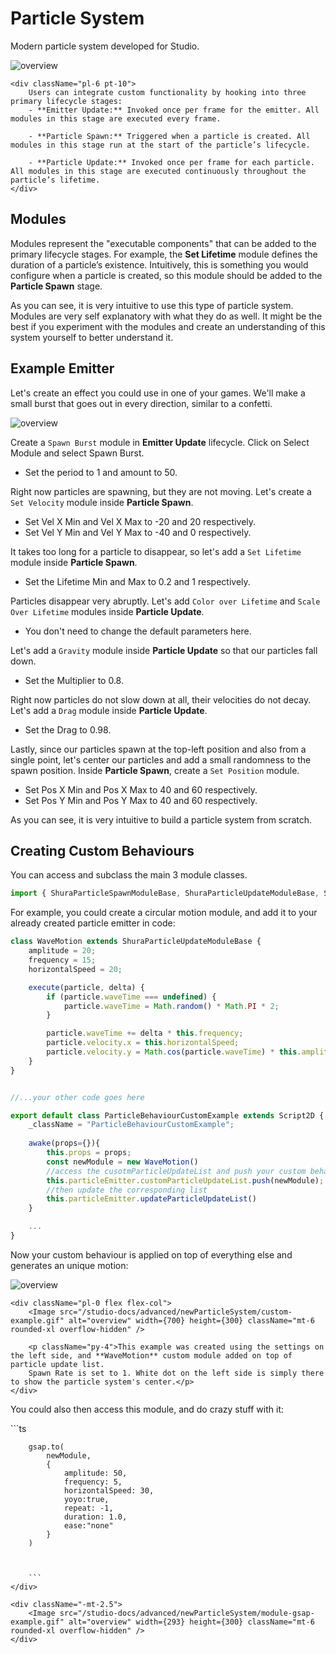 
# Particle System

Modern particle system developed for Studio.

<div className="flex flex-row">
    <Image src="/studio-docs/advanced/newParticleSystem/newParticleSystem.png" alt="overview" width={700} height={300} className="mt-6 rounded-xl overflow-hidden" />

    <div className="pl-6 pt-10">
        Users can integrate custom functionality by hooking into three primary lifecycle stages:
        - **Emitter Update:** Invoked once per frame for the emitter. All modules in this stage are executed every frame.

        - **Particle Spawn:** Triggered when a particle is created. All modules in this stage run at the start of the particle’s lifecycle.

        - **Particle Update:** Invoked once per frame for each particle. All modules in this stage are executed continuously throughout the particle’s lifetime.
    </div>
</div>

## Modules
Modules represent the "executable components" that can be added to the primary lifecycle stages. For example, the **Set Lifetime** module defines the duration of a particle’s existence. 
Intuitively, this is something you would configure when a particle is created, so this module should be added to the **Particle Spawn** stage.

As you can see, it is very intuitive to use this type of particle system. Modules are very self explanatory with what they do as well. It might be the
best if you experiment with the modules and create an understanding of this system yourself to better understand it. 

## Example Emitter

Let's create an effect you could use in one of your games. We'll make a small burst that goes out in every direction, similar to a confetti.

<Image src="/studio-docs/advanced/newParticleSystem/example-emitter-showcase.gif" alt="overview" width={300} height={300} className="mt-3 mb-4 ml-auto mr-auto rounded-xl overflow-hidden" />

Create a `Spawn Burst` module in **Emitter Update** lifecycle. Click on Select Module and select Spawn Burst.

- Set the period to 1 and amount to 50.

Right now particles are spawning, but they are not moving. Let's create a `Set Velocity` module inside **Particle Spawn**.

- Set Vel X Min and Vel X Max to -20 and 20 respectively.
- Set Vel Y Min and Vel Y Max to -40 and 0 respectively.

It takes too long for a particle to disappear, so let's add a `Set Lifetime` module inside **Particle Spawn**.

- Set the Lifetime Min and Max to 0.2 and 1 respectively.

Particles disappear very abruptly. Let's add `Color over Lifetime` and `Scale Over Lifetime` modules inside **Particle Update**.

- You don't need to change the default parameters here.

Let's add a `Gravity` module inside **Particle Update** so that our particles fall down.

- Set the Multiplier to 0.8.

Right now particles do not slow down at all, their velocities do not decay. Let's add a `Drag` module inside **Particle Update**.

- Set the Drag to 0.98. 

Lastly, since our particles spawn at the top-left position and also from a single point, let's center our particles
and add a small randomness to the spawn position. Inside **Particle Spawn**, create a `Set Position` module.

- Set Pos X Min and Pos X Max to 40 and 60 respectively.
- Set Pos Y Min and Pos Y Max to 40 and 60 respectively.

As you can see, it is very intuitive to build a particle system from scratch.

## Creating Custom Behaviours

You can access and subclass the main 3 module classes.

```ts
import { ShuraParticleSpawnModuleBase, ShuraParticleUpdateModuleBase, ShuraEmitterUpdateModuleBase } from "utils2D";
```

For example, you could create a circular motion module, and add it to your already created particle emitter in code:

```ts
class WaveMotion extends ShuraParticleUpdateModuleBase {
    amplitude = 20;
    frequency = 15;
    horizontalSpeed = 20;

    execute(particle, delta) {
        if (particle.waveTime === undefined) {
            particle.waveTime = Math.random() * Math.PI * 2; 
        }

        particle.waveTime += delta * this.frequency;
		particle.velocity.x = this.horizontalSpeed;
        particle.velocity.y = Math.cos(particle.waveTime) * this.amplitude;
    }
}


//...your other code goes here

export default class ParticleBehaviourCustomExample extends Script2D {
	_className = "ParticleBehaviourCustomExample";
	
	awake(props={}){
        this.props = props;
        const newModule = new WaveMotion()
        //access the cusotmParticleUpdateList and push your custom behaviour in there.
		this.particleEmitter.customParticleUpdateList.push(newModule);
        //then update the corresponding list
		this.particleEmitter.updateParticleUpdateList()
    }

    ...
}
```

Now your custom behaviour is applied on top of everything else and generates an unique motion:


<div className="grid grid-cols-2 grid-rows-1 gap-4">
    <Image src="/studio-docs/advanced/newParticleSystem/particle-motion-example.png" alt="overview" width={2000} height={300} className="mt-6 rounded-xl overflow-hidden w-full" />

    <div className="pl-0 flex flex-col">
        <Image src="/studio-docs/advanced/newParticleSystem/custom-example.gif" alt="overview" width={700} height={300} className="mt-6 rounded-xl overflow-hidden" />

        <p className="py-4">This example was created using the settings on the left side, and **WaveMotion** custom module added on top of particle update list.
        Spawn Rate is set to 1. White dot on the left side is simply there to show the particle system's center.</p>
    </div>
</div>

You could also then access this module, and do crazy stuff with it:
<div className="grid grid-cols-2 grid-rows-1 gap-4 h- overflow-hidden rounded-xl">
    <div className="pb-4">
        ```ts



        gsap.to(
            newModule,
            {
                amplitude: 50,
                frequency: 5,
                horizontalSpeed: 30,
                yoyo:true,
                repeat: -1,
                duration: 1.0,
                ease:"none"
            }
        )



        ```
    </div>

    <div className="-mt-2.5">
        <Image src="/studio-docs/advanced/newParticleSystem/module-gsap-example.gif" alt="overview" width={293} height={300} className="mt-6 rounded-xl overflow-hidden" />
    </div>
</div>

